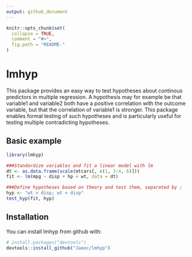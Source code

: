 ```yaml
---
output: github_document
---
```


<!-- README.md is generated from README.Rmd. Please edit that file -->

```r
knitr::opts_chunk$set(
  collapse = TRUE,
  comment = "#>",
  fig.path = "README-"
)
```

# lmhyp
This package provides an easy way to test hypotheses about continous predictors in multiple regression. A hypothesis may for example be that variable1 and variable2 both have a positive correlation with the outcome variable, but that the correlation of variable1 is stronger. This package enables formal testing of such hypotheses and is particularly useful for testing multiple contradicting hypotheses.


## Basic example
```r
library(lmhyp)

###Standardize variables and fit a linear model with lm
dt <- as.data.frame(scale(mtcars[, c(1, 3:4, 6)]))
fit <- lm(mpg ~ disp + hp + wt, data = dt)

###Define hypotheses based on theory and test them, separated by ;
hyp <- "wt > disp; wt < disp"
test_hyp(fit, hyp)
```


## Installation

You can install lmhyp from github with:

```r
# install.packages("devtools")
devtools::install_github("Jaeoc/lmhyp")
```


